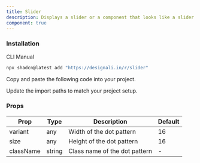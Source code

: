 ```yaml
---
title: Slider
description: Displays a slider or a component that looks like a slider.
component: true
---
```


<div className="grid gap-3 lg:grid-cols-2 xl:grid-cols-2">
  <ComponentPreview name="slider-01" />
  <ComponentPreview name="slider-02" />
  <ComponentPreview name="slider-03" />
  <ComponentPreview name="slider-04" />
  <ComponentPreview name="slider-05" />
  <ComponentPreview name="slider-06" />
  <ComponentPreview name="slider-07" />
  <ComponentPreview name="slider-08" />
  <ComponentPreview name="slider-09" />
  <ComponentPreview name="slider-10" />
  <ComponentPreview name="slider-11" />
  <ComponentPreview name="slider-12" />
  <ComponentPreview name="slider-13" />
  <ComponentPreview name="slider-14" />
  <ComponentPreview name="slider-15" />
  <ComponentPreview name="slider-16" />
  <ComponentPreview name="slider-17" />
  <ComponentPreview name="slider-18" />
  <ComponentPreview name="slider-19" />
  <ComponentPreview name="slider-20" />
  <ComponentPreview name="slider-21" />
  <ComponentPreview name="slider-22" />
  <ComponentPreview name="slider-23" />
  <ComponentPreview name="slider-24" />
  <ComponentPreview name="slider-25" />
  <ComponentPreview name="slider-26" />
  <ComponentPreview name="slider-27" />
</div>

### Installation

<Tabs defaultValue="cli">

<TabsList>
  <TabsTrigger value="cli">CLI</TabsTrigger>
  <TabsTrigger value="manual">Manual</TabsTrigger>
</TabsList>
<TabsContent value="cli">

```bash
npx shadcn@latest add "https://designali.in/r/slider"
```

</TabsContent>

<TabsContent className="flex w-full"  value="manual">

<Steps>

<Step>Copy and paste the following code into your project.</Step>

<ComponentSource name="slider" />

<Step>Update the import paths to match your project setup.</Step>

</Steps>

</TabsContent>

</Tabs>

### Props

| Prop      | Type   | Description                   | Default |
| --------- | ------ | ----------------------------- | ------- |
| variant   | any    | Width of the dot pattern      | 16      |
| size      | any    | Height of the dot pattern     | 16      |
| className | string | Class name of the dot pattern | -       |
